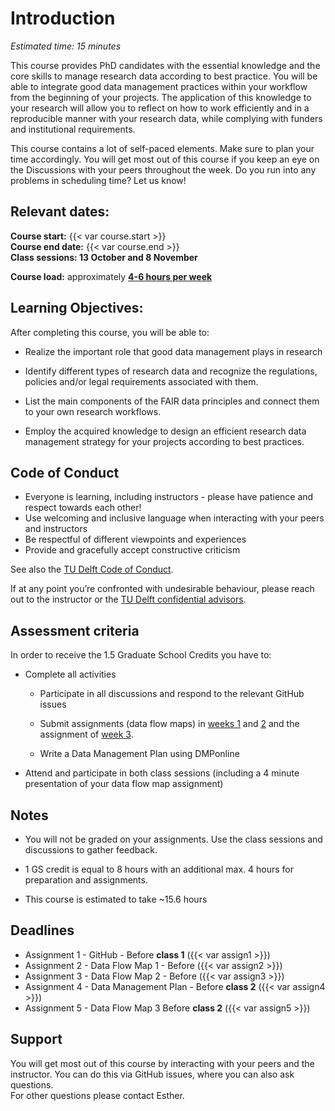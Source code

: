 # Introduction {#intro}

*Estimated time: 15 minutes*

This course provides PhD candidates with the essential knowledge and the core skills to manage research data according to best practice. You will be able to integrate good data management practices within your workflow from the beginning of your projects. The application of this knowledge to your research will allow you to reflect on how to work efficiently and in a reproducible manner with your research data, while complying with funders and institutional requirements.

This course contains a lot of self-paced elements. Make sure to plan your time accordingly. You will get most out of this course if you keep an eye on the Discussions with your peers throughout the week. Do you run into any problems in scheduling time? Let us know!

## Relevant dates:

**Course start:** {{< var course.start >}}\
**Course end date:** {{< var course.end >}}\
**Class sessions: 13 October and 8 November**

**Course load:** approximately [**4-6 hours per week**]{.underline}

## Learning Objectives:

After completing this course, you will be able to:

-   Realize the important role that good data management plays in research

-   Identify different types of research data and recognize the regulations, policies and/or legal requirements associated with them.

-   List the main components of the FAIR data principles and connect them to your own research workflows.

-   Employ the acquired knowledge to design an efficient research data management strategy for your projects according to best practices.

## Code of Conduct

-   Everyone is learning, including instructors - please have patience and respect towards each other!
-   Use welcoming and inclusive language when interacting with your peers and instructors
-   Be respectful of different viewpoints and experiences
-   Provide and gracefully accept constructive criticism

See also the [TU Delft Code of Conduct](https://www.tudelft.nl/en/about-tu-delft/strategy/integrity-policy/tu-delft-code-of-conduct).

If at any point you're confronted with undesirable behaviour, please reach out to the instructor or the [TU Delft confidential advisors](https://www.tudelft.nl/en/about-tu-delft/strategy/integrity-policy/confidential-advisors).

## Assessment criteria

In order to receive the 1.5 Graduate School Credits you have to:

-   Complete all activities
    -   Participate in all discussions and respond to the relevant GitHub issues

    -   Submit assignments (data flow maps) in [weeks 1](https://estherplomp.github.io/TNW-RDM-101/06-Assignment-Data-Flow-Map-1.html) and [2](https://estherplomp.github.io/TNW-RDM-101/11-Assignment-Data-Flow-Map-2.html) and the assignment of [week 3](https://estherplomp.github.io/TNW-RDM-101/14-Assignment-Data-Flow-Map-3.html).

    -   Write a Data Management Plan using DMPonline
-   Attend and participate in both class sessions (including a 4 minute presentation of your data flow map assignment)

::: callout-note
## Notes

-   You will not be graded on your assignments. Use the class sessions and discussions to gather feedback.

-   1 GS credit is equal to 8 hours with an additional max. 4 hours for preparation and assignments.

-   This course is estimated to take \~15.6 hours
:::

## Deadlines

-   Assignment 1 - GitHub - Before **class 1** ({{< var assign1 >}})
-   Assignment 2 - Data Flow Map 1 - Before ({{< var assign2 >}})
-   Assignment 3 - Data Flow Map 2 - Before ({{< var assign3 >}})
-   Assignment 4 - Data Management Plan - Before **class 2** ({{< var assign4 >}})
-   Assignment 5 - Data Flow Map 3 Before **class 2** ({{< var assign5 >}})

## Support

You will get most out of this course by interacting with your peers and the instructor. You can do this via GitHub issues, where you can also ask questions.\
For other questions please contact Esther.
